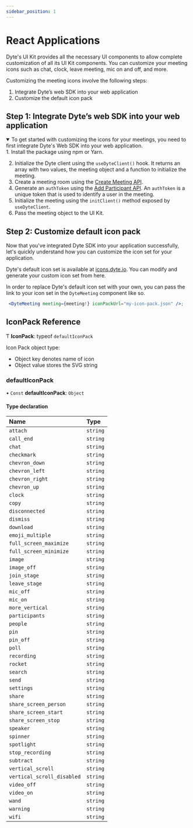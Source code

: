 ```yaml
---
sidebar_position: 1
---
```


# React Applications

Dyte's UI Kit provides all the necessary UI components to allow complete customization of all its UI Kit components. You can customize your meeting icons such as chat, clock, leave meeting, mic on and off, and more.

Customizing the meeting icons involve the following steps:

1. Integrate Dyte’s web SDK into your web application
2. Customize the default icon pack

## Step 1: Integrate Dyte’s web SDK into your web application

<details open>
    <summary>
        To get started with customizing the icons for your meetings, you need to first integrate Dyte's Web SDK into your web application.
    </summary>
    1. Install the package using npm or Yarn.


2. Initialize the Dyte client using the `useDyteClient()` hook. It returns an array with two values, the meeting object and a function to initialize the meeting.
3. Create a meeting room using the [Create Meeting API](/api#/operations/create_meeting).
4. Generate an `authToken` using the [Add Participant API](/api#/operations/add_participant). An `authToken` is a unique token that is used to identify a user in the meeting.
5. Initialize the meeting using the `initClient()` method exposed by `useDyteClient`.
6. Pass the meeting object to the UI Kit.
 

</details>

## Step 2: Customize default icon pack

Now that you've integrated Dyte SDK into your application successfully, let's quickly understand how you can customize the icon set for your application.

Dyte's default icon set is available at [icons.dyte.io](https://icons.dyte.io/). You can modify and generate your custom icon set from here.

In order to replace Dyte's default icon set with your own, you can pass the link to your icon set in the `DyteMeeting` component like so.

```jsx
 <DyteMeeting meeting={meeting!} iconPackUrl="my-icon-pack.json" />;
```

## IconPack Reference

Ƭ **IconPack**: typeof `defaultIconPack`

Icon Pack object type:

- Object key denotes name of icon
- Object value stores the SVG string

### defaultIconPack

• `Const` **defaultIconPack**: `Object`

#### Type declaration

| Name                       | Type     |
| :------------------------- | :------- |
| `attach`                   | `string` |
| `call_end`                 | `string` |
| `chat`                     | `string` |
| `checkmark`                | `string` |
| `chevron_down`             | `string` |
| `chevron_left`             | `string` |
| `chevron_right`            | `string` |
| `chevron_up`               | `string` |
| `clock`                    | `string` |
| `copy`                     | `string` |
| `disconnected`             | `string` |
| `dismiss`                  | `string` |
| `download`                 | `string` |
| `emoji_multiple`           | `string` |
| `full_screen_maximize`     | `string` |
| `full_screen_minimize`     | `string` |
| `image`                    | `string` |
| `image_off`                | `string` |
| `join_stage`               | `string` |
| `leave_stage`              | `string` |
| `mic_off`                  | `string` |
| `mic_on`                   | `string` |
| `more_vertical`            | `string` |
| `participants`             | `string` |
| `people`                   | `string` |
| `pin`                      | `string` |
| `pin_off`                  | `string` |
| `poll`                     | `string` |
| `recording`                | `string` |
| `rocket`                   | `string` |
| `search`                   | `string` |
| `send`                     | `string` |
| `settings`                 | `string` |
| `share`                    | `string` |
| `share_screen_person`      | `string` |
| `share_screen_start`       | `string` |
| `share_screen_stop`        | `string` |
| `speaker`                  | `string` |
| `spinner`                  | `string` |
| `spotlight`                | `string` |
| `stop_recording`           | `string` |
| `subtract`                 | `string` |
| `vertical_scroll`          | `string` |
| `vertical_scroll_disabled` | `string` |
| `video_off`                | `string` |
| `video_on`                 | `string` |
| `wand`                     | `string` |
| `warning`                  | `string` |
| `wifi`                     | `string` |

